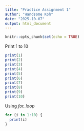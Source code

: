 ```yaml
---
title: "Practice Assignment 1"
author: "Handsome Koh"
date: "2025-10-07"
output: html_document
---
```


```r
knitr::opts_chunk$set(echo = TRUE)
```

Print 1 to 10

```r
print(1)
print(2)
print(3)
print(4)
print(5)
print(6)
print(7)
print(8)
print(9)
print(10)
```

Using *for..loop*

```r
for (i in 1:10) {
  print(i)
}
```

